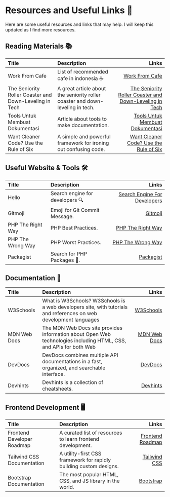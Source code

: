 # Resources and Useful Links 📌

Here are some useful resources and links that may help. I will keep this updated as I find more resources.

## Reading Materials 📚️

| Title                                                  | Description                                                                   |                                                                                                                      Links |
|:-------------------------------------------------------|:------------------------------------------------------------------------------|---------------------------------------------------------------------------------------------------------------------------:|
| Work From Cafe                                         | List of recommended cafe in indonesia ☕️                                      |                                                                         [Work From Cafe](https://workfromcafe.glide.page/) |
| The Seniority Roller Coaster and Down-Leveling in Tech | A great article about the seniority roller coaster and down-leveling in tech. | [The Seniority Roller Coaster and Down-Leveling in Tech](https://blog.pragmaticengineer.com/the-seniority-roller-coaster/) |
| Tools Untuk Membuat Dokumentasi                        | Article about tools to make documentation.                                    |                                [Tools Untuk Membuat Dokumentasi](https://blog.cerita-faldi.xyz/tools-membuat-dokumentasi/) |
| Want Cleaner Code? Use the Rule of Six                 | A simple and powerful framework for ironing out confusing code.               |                                           [Want Cleaner Code? Use the Rule of Six](https://davidamos.dev/the-rule-of-six/) |


## Useful Website & Tools 🛠️


| Title             | Description                     |                                                     Links |
|:------------------|:--------------------------------|----------------------------------------------------------:|
| Hello             | Search engine for developers 🔍 | [Search Engine For Developers](https://beta.sayhello.so/) |
| Gitmoji           | Emoji for Git Commit Message.   |                           [Gitmoji](https://gitmoji.dev/) |
| PHP The Right Way | PHP Best Practices.             |          [PHP The Right Way](https://phptherightway.com/) |
| PHP The Wrong Way | PHP Worst Practices.            |          [PHP The Wrong Way](https://phpthewrongway.com/) |
| Packagist         | Search for PHP Packages 🐘.     |                       [Packagist](https://packagist.org/) |


## Documentation 📖️


| Title        | Description                                                                                                       |                                                Links |
|:-------------|:------------------------------------------------------------------------------------------------------------------|-----------------------------------------------------:|
| W3Schools    | What is W3Schools? W3Schools is a web developers site, with tutorials and references on web development languages |              [W3Schools](https://www.w3schools.com/) |
| MDN Web Docs | The MDN Web Docs site provides information about Open Web technologies including HTML, CSS, and APIs for both Web | [MDN Web Docs](https://developer.mozilla.org/en-US/) |
| DevDocs      | DevDocs combines multiple API documentations in a fast, organized, and searchable interface.                      |                       [DevDocs](https://devdocs.io/) |
| Devhints     | Devhints is a collection of cheatsheets.                                                                          |                     [Devhints](https://devhints.io/) |


## Frontend Development 🖥️


| Title                      | Description                                                        |                                           Links |
|:---------------------------|:-------------------------------------------------------------------|------------------------------------------------:|
| Frontend Developer Roadmap | A curated list of resources to learn frontend development.         | [Frontend Roadmap](https://roadmap.sh/frontend) |
| Tailwind CSS Documentation | A utility-first CSS framework for rapidly building custom designs. |        [Tailwind CSS](https://tailwindcss.com/) |
| Bootstrap Documentation    | The most popular HTML, CSS, and JS library in the world.           |          [Bootstrap](https://getbootstrap.com/) |
